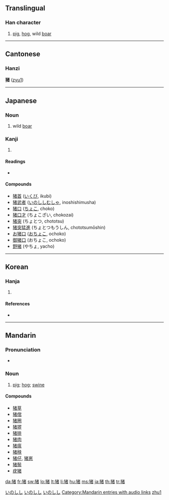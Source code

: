 {{zh-forms|{{zh-lookup|猪}}|{{zh-lookup|豬}}}}
{{also|豬|猪}}
==Translingual==

===Han character===
{{Han char|rn=94|rad=犬|as=08|sn=11|four=|canj=大竹十大日 (KHJKA)}}

# [[pig]], [[hog]], wild [[boar]]
<!--needs Unihan link-->

----

==Cantonese==
===Hanzi===
'''猪''' ([[zyu1]])

----

==Japanese==

===Noun===
{{ja-noun|k|hira=いのしし|rom=inoshishi}}

# wild [[boar]]

===Kanji===
{{ja-kanji|grade=|rs=犬08}}

# {{defn|Japanese}}

====Readings====
* {{ja-readings|on=[[ちょ]] ([[cho]])|kun=[[いのしし]] ([[inoshishi]]), [[い]] ([[i]])|nanori=}}

====Compounds====
* [[猪首]] ([[いくび]], ikubi)
* [[猪武者]] ([[いのししむしゃ]], inoshishimusha)
* [[猪口]] ([[ちょこ]], choko)
* [[猪口才]] (ちょこざい, chokozai)
* [[猪突]] (ちょとつ, chototsu)
* [[猪突猛進]] (ちょとつもうしん, chototsumōshin)
* [[お猪口]] ([[おちょこ]], ochoko)
* [[御猪口]] (おちょこ, ochoko)
* [[野猪]] (やちょ, yacho)

[[Category:1000 Japanese basic words|いのしし]]
[[Category:Japanese nouns|いのしし]]
[[Category:ja:Mammals|いのしし]]

----

==Korean==

===Hanja===
{{ko-hanja|hangeul=[[저]]|eumhun=|rv=jeo|mr=chŏ|y=ce}}

# {{defn|Korean|sort=犬08}}

====References====
* {{Han ref|kx=0714.260|dkj=20511|dj=1126.240|hdz=21351.090|uh=732A|ud=29482}}

----

==Mandarin==

===Pronunciation===
* {{audio|zh-zhū.ogg|audio}}

===Noun===
{{cmn-noun|s|pin=zhū|pint=zhu1|tra=豬|sim=猪|rs=犬08}}

# [[pig]]; [[hog]]; [[swine]]

====Compounds====
* [[猪草]]
* [[猪倌]]
* [[猪圈]]
* [[猪猡]]
* [[猪排]]
* [[猪肉]]
* [[猪瘟]]
* [[猪秧]]
* [[猪仔]], [[猪崽]]
* [[猪鬃]]
* [[疣猪]]

[[Category:Mandarin entries with audio links]]
[[Category:zh-cn:Mammals|zhu1]]

[[da:猪]]
[[fr:猪]]
[[sw:猪]]
[[lo:猪]]
[[lt:猪]]
[[li:猪]]
[[hu:猪]]
[[ms:猪]]
[[ja:猪]]
[[th:猪]]
[[tr:猪]]